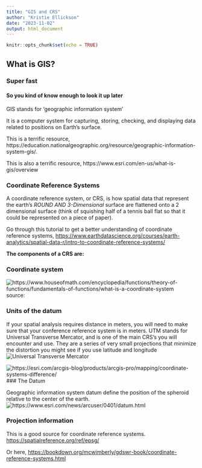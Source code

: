 ---
title: "GIS and CRS"
author: "Kristie Ellickson"
date: "2023-11-02"
output: html_document
---

```{r setup, include=FALSE}
knitr::opts_chunk$set(echo = TRUE)
```

## What is GIS?
### Super fast
#### So you kind of know enough to look it up later

GIS stands for 'geographic information system'

It is a computer system for capturing, storing, checking, and displaying data related to positions on Earth's surface.

This is a terrific resource, https://education.nationalgeographic.org/resource/geographic-information-system-gis/.

This is also a terrific resource,
https://www.esri.com/en-us/what-is-gis/overview

### Coordinate Reference Systems

A coordinate reference system, or CRS, is how spatial data that represent the earth’s *ROUND AND 3-Dimensional* surface are flattened onto a 2 dimensional surface (think of squishing half of a tennis ball flat so that it could be represented on a piece of paper).

Go through this tutorial to get a better understanding of coordinate reference systems,
<https://www.earthdatascience.org/courses/earth-analytics/spatial-data-r/intro-to-coordinate-reference-systems/>

**The components of a CRS are:**

### Coordinate system

![https://www.houseofmath.com/encyclopedia/functions/theory-of-functions/fundamentals-of-functions/what-is-a-coordinate-system ](https://dctqed2pc42y2.cloudfront.net/overleaf-assets/images/s140_koordinatsystem1eng.svg)
source: 


### Units of the datum

If your spatial analysis requires distance in meters, you will need to make sure that your conference reference system is in meters. UTM stands for Universal Transverse Mercator, and is one of the main CRS's you will encounter and use. They are a series of very small projections that minimize the distortion you might see if you use latitude and longitude
![Universal Transverse Mercator](https://en.wikipedia.org/wiki/Universal_Transverse_Mercator_coordinate_system#/media/File:Universal_Transverse_Mercator_zones.svg)

![https://esri.com/arcgis-blog/products/arcgis-pro/mapping/coordinate-systems-difference/](https://www.esri.com/arcgis-blog/wp-content/uploads/2022/02/grid2.png)
### The Datum

Geographic information system datum define the position of the spheroid relative to the center of the earth.
![https://www.esri.com/news/arcuser/0401/datum.html](https://www.esri.com/news/arcuser/0401/graphics/geoids.gif)

### Projection information

This is a good source for coordinate reference systems.
<https://spatialreference.org/ref/epsg/>

Or here, <https://bookdown.org/mcwimberly/gdswr-book/coordinate-reference-systems.html>
